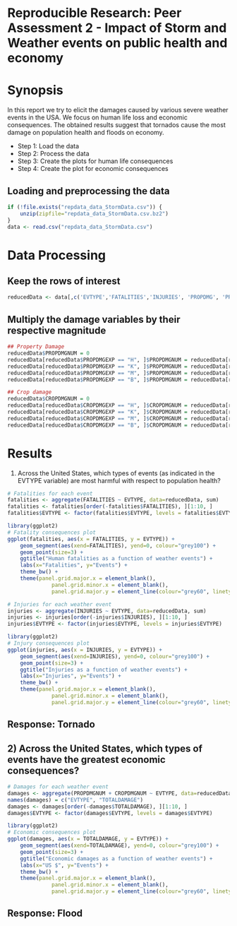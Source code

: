 
Reproducible Research: Peer Assessment 2 - Impact of Storm and Weather events on public health and economy
========================================================


# Synopsis

In this report we try to elicit the damages caused by various severe weather events in the USA. We focus on human life loss and economic consequences. The obtained results suggest that tornados cause the most damage on population health and floods on economy.

* Step 1: Load the data
* Step 2: Process the data
* Step 3: Create the plots for human life consequences
* Step 4: Create the plot for economic consequences

## Loading and preprocessing the data

```{r load_data}
if (!file.exists("repdata_data_StormData.csv")) {
    unzip(zipfile="repdata_data_StormData.csv.bz2")
}
data <- read.csv("repdata_data_StormData.csv")
```

# Data Processing
## Keep the rows of interest

```{r extract_data}
reducedData <- data[,c('EVTYPE','FATALITIES','INJURIES', 'PROPDMG', 'PROPDMGEXP', 'CROPDMG', 'CROPDMGEXP')]
```

## Multiply the damage variables by their respective magnitude


```{r convert_data}
## Property Damage 
reducedData$PROPDMGNUM = 0
reducedData[reducedData$PROPDMGEXP == "H", ]$PROPDMGNUM = reducedData[reducedData$PROPDMGEXP == "H", ]$PROPDMG * 1e+02
reducedData[reducedData$PROPDMGEXP == "K", ]$PROPDMGNUM = reducedData[reducedData$PROPDMGEXP == "K", ]$PROPDMG * 1e+03
reducedData[reducedData$PROPDMGEXP == "M", ]$PROPDMGNUM = reducedData[reducedData$PROPDMGEXP == "M", ]$PROPDMG * 1e+06
reducedData[reducedData$PROPDMGEXP == "B", ]$PROPDMGNUM = reducedData[reducedData$PROPDMGEXP == "B", ]$PROPDMG * 1e+09

## Crop damage
reducedData$CROPDMGNUM = 0
reducedData[reducedData$CROPDMGEXP == "H", ]$CROPDMGNUM = reducedData[reducedData$CROPDMGEXP == "H", ]$CROPDMG * 1e+02
reducedData[reducedData$CROPDMGEXP == "K", ]$CROPDMGNUM = reducedData[reducedData$CROPDMGEXP == "K", ]$CROPDMG * 1e+03
reducedData[reducedData$CROPDMGEXP == "M", ]$CROPDMGNUM = reducedData[reducedData$CROPDMGEXP == "M", ]$CROPDMG * 1e+06
reducedData[reducedData$CROPDMGEXP == "B", ]$CROPDMGNUM = reducedData[reducedData$CROPDMGEXP == "B", ]$CROPDMG * 1e+09
```

# Results

1) Across the United States, which types of events (as indicated in the EVTYPE variable) are most harmful with respect to population health?

```{r fatalities_plot}

# Fatalities for each event
fatalities <- aggregate(FATALITIES ~ EVTYPE, data=reducedData, sum)
fatalities <- fatalities[order(-fatalities$FATALITIES), ][1:10, ]
fatalities$EVTYPE <- factor(fatalities$EVTYPE, levels = fatalities$EVTYPE)

library(ggplot2)
# Fatality consequences plot
ggplot(fatalities, aes(x = FATALITIES, y = EVTYPE)) +
    geom_segment(aes(xend=FATALITIES), yend=0, colour="grey100") +
    geom_point(size=3) +
    ggtitle("Human fatalities as a function of weather events") +
    labs(x="Fatalities", y="Events") +
    theme_bw() +
    theme(panel.grid.major.x = element_blank(),
              panel.grid.minor.x = element_blank(),
              panel.grid.major.y = element_line(colour="grey60", linetype="dashed"))

```

```{r injuries_plot}

# Injuries for each weather event
injuries <- aggregate(INJURIES ~ EVTYPE, data=reducedData, sum)
injuries <- injuries[order(-injuries$INJURIES), ][1:10, ]
injuries$EVTYPE <- factor(injuries$EVTYPE, levels = injuries$EVTYPE)

library(ggplot2)
# Injury consequences plot
ggplot(injuries, aes(x = INJURIES, y = EVTYPE)) +
    geom_segment(aes(xend=INJURIES), yend=0, colour="grey100") +
    geom_point(size=3) +
    ggtitle("Injuries as a function of weather events") +
    labs(x="Injuries", y="Events") +
    theme_bw() +
    theme(panel.grid.major.x = element_blank(),
              panel.grid.minor.x = element_blank(),
              panel.grid.major.y = element_line(colour="grey60", linetype="dashed"))

```

## Response: Tornado

##  2)  Across the United States, which types of events have the greatest economic consequences?

```{r economy_plot}
# Damages for each weather event
damages <- aggregate(PROPDMGNUM + CROPDMGNUM ~ EVTYPE, data=reducedData, sum)
names(damages) = c("EVTYPE", "TOTALDAMAGE")
damages <- damages[order(-damages$TOTALDAMAGE), ][1:10, ]
damages$EVTYPE <- factor(damages$EVTYPE, levels = damages$EVTYPE)

library(ggplot2)
# Economic consequences plot
ggplot(damages, aes(x = TOTALDAMAGE, y = EVTYPE)) +
    geom_segment(aes(xend=TOTALDAMAGE), yend=0, colour="grey100") +
    geom_point(size=3) +
    ggtitle("Economic damages as a function of weather events") +
    labs(x="US $", y="Events") +
    theme_bw() +
    theme(panel.grid.major.x = element_blank(),
              panel.grid.minor.x = element_blank(),
              panel.grid.major.y = element_line(colour="grey60", linetype="dashed"))
```

## Response: Flood
